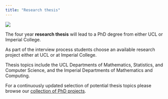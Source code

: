 ```yaml
---
title: "Research thesis"
---
```

![](../static/SciLib18_113.jpg){fig-alt="UCL Science Library"}

The four year **research thesis** will lead to a PhD degree from either UCL or Imperial College. 

As part of the interview process students choose an available research project either at UCL or at Imperial College.

Thesis topics include the UCL Departments of Mathematics, Statistics, and Computer Science, and the Imperial Departments of Mathematics and Computing.

For a continuously updated selection of potential thesis topics please browse our [collection of PhD projects](../phd_projects/phd_project_list.qmd).


